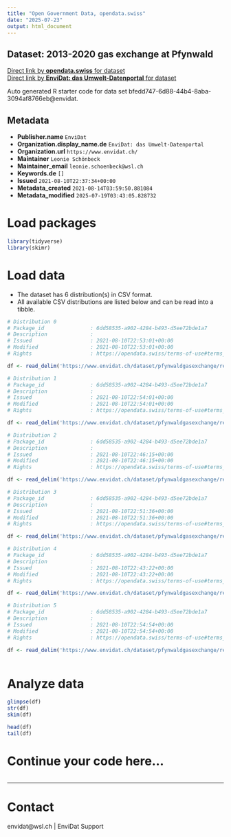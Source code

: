 ```yaml
---
title: "Open Government Data, opendata.swiss"
date: "2025-07-23"
output: html_document
---
```


## Dataset: 2013-2020 gas exchange at Pfynwald



[Direct link by **opendata.swiss** for dataset](https://opendata.swiss/de/dataset/2013-2020-gas-exchange-at-pfynwald)<br>
[Direct link by **EnviDat: das Umwelt-Datenportal** for dataset](https://www.envidat.ch/#/metadata/pfynwaldgasexchange)

Auto generated R starter code for data set bfedd747-6d88-44b4-8aba-3094af8766eb@envidat.

## Metadata

- **Publisher.name** `EnviDat`
- **Organization.display_name.de** `EnviDat: das Umwelt-Datenportal`
- **Organization.url** `https://www.envidat.ch/`
- **Maintainer** `Leonie Schönbeck`
- **Maintainer_email** `leonie.schoenbeck@wsl.ch`
- **Keywords.de** `[]`
- **Issued** `2021-08-10T22:37:34+00:00`
- **Metadata_created** `2021-08-14T03:59:50.881084`
- **Metadata_modified** `2025-07-19T03:43:05.828732`


# Load packages

```r

library(tidyverse)
library(skimr)

```

# Load data

-   The dataset has 6 distribution(s) in CSV format.
-   All available CSV distributions are listed below and can be read into a tibble.

```r

# Distribution 0
# Package_id               : 6dd58535-a902-4284-b493-d5ee72bde1a7
# Description              : 
# Issued                   : 2021-08-10T22:53:01+00:00
# Modified                 : 2021-08-10T22:53:01+00:00
# Rights                   : https://opendata.swiss/terms-of-use#terms_by

df <- read_delim('https://www.envidat.ch/dataset/pfynwaldgasexchange/resource/45f2d648-386c-42bb-b766-6f804e7c7de6')

# Distribution 1
# Package_id               : 6dd58535-a902-4284-b493-d5ee72bde1a7
# Description              : 
# Issued                   : 2021-08-10T22:54:01+00:00
# Modified                 : 2021-08-10T22:54:01+00:00
# Rights                   : https://opendata.swiss/terms-of-use#terms_by

df <- read_delim('https://www.envidat.ch/dataset/pfynwaldgasexchange/resource/1d2343e4-bdf9-4ff0-9582-0c9ef11e139e')

# Distribution 2
# Package_id               : 6dd58535-a902-4284-b493-d5ee72bde1a7
# Description              : 
# Issued                   : 2021-08-10T22:46:15+00:00
# Modified                 : 2021-08-10T22:46:15+00:00
# Rights                   : https://opendata.swiss/terms-of-use#terms_by

df <- read_delim('https://www.envidat.ch/dataset/pfynwaldgasexchange/resource/e7342279-bf44-451b-afa2-78cb77babf5e')

# Distribution 3
# Package_id               : 6dd58535-a902-4284-b493-d5ee72bde1a7
# Description              : 
# Issued                   : 2021-08-10T22:51:36+00:00
# Modified                 : 2021-08-10T22:51:36+00:00
# Rights                   : https://opendata.swiss/terms-of-use#terms_by

df <- read_delim('https://www.envidat.ch/dataset/pfynwaldgasexchange/resource/c7536938-120e-4975-97e4-e40649637634')

# Distribution 4
# Package_id               : 6dd58535-a902-4284-b493-d5ee72bde1a7
# Description              : 
# Issued                   : 2021-08-10T22:43:22+00:00
# Modified                 : 2021-08-10T22:43:22+00:00
# Rights                   : https://opendata.swiss/terms-of-use#terms_by

df <- read_delim('https://www.envidat.ch/dataset/pfynwaldgasexchange/resource/3d0f2a0a-c365-4f15-a8e7-312943cbcad6')

# Distribution 5
# Package_id               : 6dd58535-a902-4284-b493-d5ee72bde1a7
# Description              : 
# Issued                   : 2021-08-10T22:54:54+00:00
# Modified                 : 2021-08-10T22:54:54+00:00
# Rights                   : https://opendata.swiss/terms-of-use#terms_by

df <- read_delim('https://www.envidat.ch/dataset/pfynwaldgasexchange/resource/c5ef8bc5-79ab-4aec-9e02-d031e1e7d976')



```

# Analyze data

```r

glimpse(df)
str(df)
skim(df)

head(df)
tail(df)

```

# Continue your code here...

```r

```

------------------------------------------------------------------------

# Contact

envidat@wsl.ch | EnviDat Support
